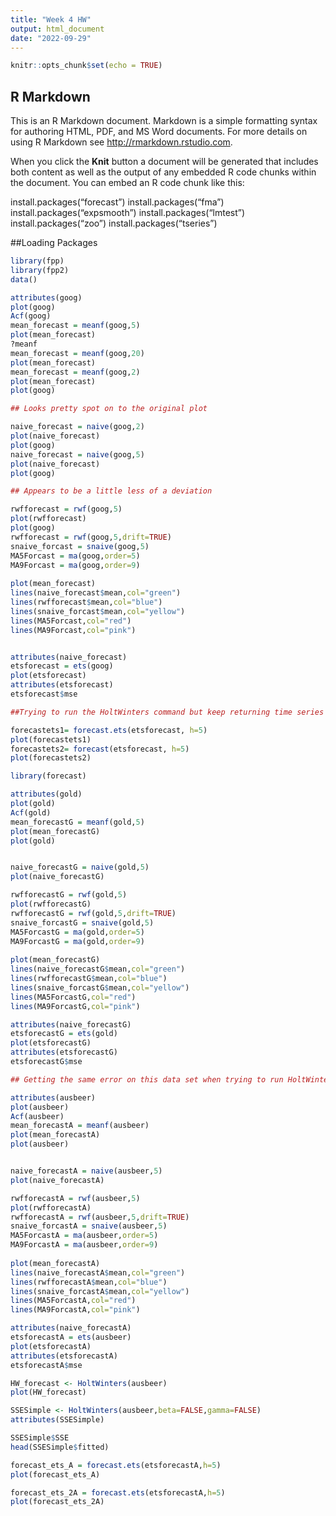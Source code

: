 ---
title: "Week 4 HW"
output: html_document
date: "2022-09-29"
---

```{r setup, include=FALSE}
knitr::opts_chunk$set(echo = TRUE)
```

## R Markdown

This is an R Markdown document. Markdown is a simple formatting syntax for authoring HTML, PDF, and MS Word documents. For more details on using R Markdown see <http://rmarkdown.rstudio.com>.

When you click the **Knit** button a document will be generated that includes both content as well as the output of any embedded R code chunks within the document. You can embed an R code chunk like this:


install.packages("forecast")
install.packages("fma")
install.packages("expsmooth")
install.packages("lmtest")
install.packages("zoo")
install.packages("tseries")

##Loading Packages

```{r}


library(fpp)
library(fpp2)
data()

attributes(goog)
plot(goog)
Acf(goog)
mean_forecast = meanf(goog,5)
plot(mean_forecast)
?meanf
mean_forecast = meanf(goog,20)
plot(mean_forecast)
mean_forecast = meanf(goog,2)
plot(mean_forecast)
plot(goog)

## Looks pretty spot on to the original plot

naive_forecast = naive(goog,2)
plot(naive_forecast)
plot(goog)
naive_forecast = naive(goog,5)
plot(naive_forecast)
plot(goog)

## Appears to be a little less of a deviation

rwfforecast = rwf(goog,5)
plot(rwfforecast)
plot(goog)
rwfforecast = rwf(goog,5,drift=TRUE)
snaive_forcast = snaive(goog,5)
MA5Forcast = ma(goog,order=5)
MA9Forcast = ma(goog,order=9)
 
plot(mean_forecast)
lines(naive_forecast$mean,col="green")
lines(rwfforecast$mean,col="blue")
lines(snaive_forcast$mean,col="yellow")
lines(MA5Forcast,col="red")
lines(MA9Forcast,col="pink")


attributes(naive_forecast)
etsforecast = ets(goog)
plot(etsforecast)
attributes(etsforecast)
etsforecast$mse

##Trying to run the HoltWinters command but keep returning time series has no or less than 2 periods. Looked this error up on google. Extracted the raw data and there are plenty more than 2 periods. Tried creating a smaller sample window and setting the frequency and then using HoltWinters and it still didnt work. 

forecastets1= forecast.ets(etsforecast, h=5)
plot(forecastets1)
forecastets2= forecast(etsforecast, h=5)
plot(forecastets2)

library(forecast)

attributes(gold)
plot(gold)
Acf(gold)
mean_forecastG = meanf(gold,5)
plot(mean_forecastG)
plot(gold)


naive_forecastG = naive(gold,5)
plot(naive_forecastG)

rwfforecastG = rwf(gold,5)
plot(rwfforecastG)
rwfforecastG = rwf(gold,5,drift=TRUE)
snaive_forcastG = snaive(gold,5)
MA5ForcastG = ma(gold,order=5)
MA9ForcastG = ma(gold,order=9)
 
plot(mean_forecastG)
lines(naive_forecastG$mean,col="green")
lines(rwfforecastG$mean,col="blue")
lines(snaive_forcastG$mean,col="yellow")
lines(MA5ForcastG,col="red")
lines(MA9ForcastG,col="pink")

attributes(naive_forecastG)
etsforecastG = ets(gold)
plot(etsforecastG)
attributes(etsforecastG)
etsforecastG$mse

## Getting the same error on this data set when trying to run HoltWinters. Will ask about in class.

attributes(ausbeer)
plot(ausbeer)
Acf(ausbeer)
mean_forecastA = meanf(ausbeer)
plot(mean_forecastA)
plot(ausbeer)


naive_forecastA = naive(ausbeer,5)
plot(naive_forecastA)

rwfforecastA = rwf(ausbeer,5)
plot(rwfforecastA)
rwfforecastA = rwf(ausbeer,5,drift=TRUE)
snaive_forcastA = snaive(ausbeer,5)
MA5ForcastA = ma(ausbeer,order=5)
MA9ForcastA = ma(ausbeer,order=9)
 
plot(mean_forecastA)
lines(naive_forecastA$mean,col="green")
lines(rwfforecastA$mean,col="blue")
lines(snaive_forcastA$mean,col="yellow")
lines(MA5ForcastA,col="red")
lines(MA9ForcastA,col="pink")

attributes(naive_forecastA)
etsforecastA = ets(ausbeer)
plot(etsforecastA)
attributes(etsforecastA)
etsforecastA$mse

HW_forecast <- HoltWinters(ausbeer)
plot(HW_forecast)

SSESimple <- HoltWinters(ausbeer,beta=FALSE,gamma=FALSE)
attributes(SSESimple)

SSESimple$SSE
head(SSESimple$fitted)

forecast_ets_A = forecast.ets(etsforecastA,h=5)
plot(forecast_ets_A)

forecast_ets_2A = forecast.ets(etsforecastA,h=5)
plot(forecast_ets_2A)



```

